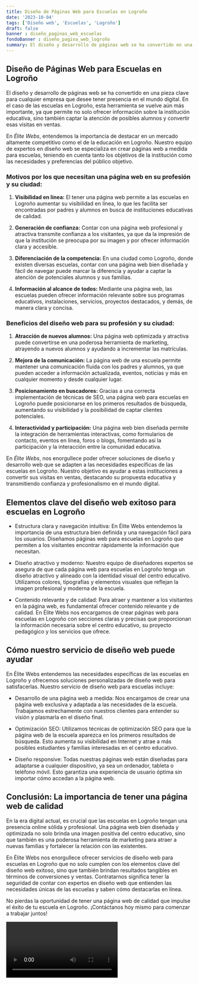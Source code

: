 ```yaml
---
title: Diseño de Páginas Web para Escuelas en Logroño
date: '2023-10-04'
tags: ['Diseño web', 'Escuelas', 'Logroño']
draft: false
banner : diseño_paginas_web_escuelas
fondoBanner : diseño_pagina_web_logroño
summary: El diseño y desarrollo de páginas web se ha convertido en una pieza clave para cualquier empresa que desee tener presencia en el mundo digital. En el caso de las escuelas en Logroño, esta herramienta se vuelve aún más importante, ya que permite no solo ofrecer información sobre la institución educativa, sino también captar la atención de posibles alumnos y convertir esas visitas en ventas.
---
```


## **Diseño de Páginas Web para Escuelas en Logroño**

El diseño y desarrollo de páginas web se ha convertido en una pieza clave para cualquier empresa que desee tener presencia en el mundo digital. En el caso de las escuelas en Logroño, esta herramienta se vuelve aún más importante, ya que permite no solo ofrecer información sobre la institución educativa, sino también captar la atención de posibles alumnos y convertir esas visitas en ventas.

En *Élite Webs*, entendemos la importancia de destacar en un mercado altamente competitivo como el de la educación en Logroño. Nuestro equipo de expertos en diseño web se especializa en crear páginas web a medida para escuelas, teniendo en cuenta tanto los objetivos de la institución como las necesidades y preferencias del público objetivo.

### **Motivos por los que necesitan una página web en su profesión y su ciudad:**

1. **Visibilidad en línea:** El tener una página web permite a las escuelas en Logroño aumentar su visibilidad en línea, lo que les facilita ser encontradas por padres y alumnos en busca de instituciones educativas de calidad.

2. **Generación de confianza:** Contar con una página web profesional y atractiva transmite confianza a los visitantes, ya que da la impresión de que la institución se preocupa por su imagen y por ofrecer información clara y accesible.

3. **Diferenciación de la competencia:** En una ciudad como Logroño, donde existen diversas escuelas, contar con una página web bien diseñada y fácil de navegar puede marcar la diferencia y ayudar a captar la atención de potenciales alumnos y sus familias.

4. **Información al alcance de todos:** Mediante una página web, las escuelas pueden ofrecer información relevante sobre sus programas educativos, instalaciones, servicios, proyectos destacados, y demás, de manera clara y concisa.

### **Beneficios del diseño web para su profesión y su ciudad:**

1. **Atracción de nuevos alumnos:** Una página web optimizada y atractiva puede convertirse en una poderosa herramienta de marketing, atrayendo a nuevos alumnos y ayudando a incrementar las matrículas.

2. **Mejora de la comunicación:** La página web de una escuela permite mantener una comunicación fluida con los padres y alumnos, ya que pueden acceder a información actualizada, eventos, noticias y más en cualquier momento y desde cualquier lugar.

3. **Posicionamiento en buscadores:** Gracias a una correcta implementación de técnicas de SEO, una página web para escuelas en Logroño puede posicionarse en los primeros resultados de búsqueda, aumentando su visibilidad y la posibilidad de captar clientes potenciales.

4. **Interactividad y participación:** Una página web bien diseñada permite la integración de herramientas interactivas, como formularios de contacto, eventos en línea, foros o blogs, fomentando así la participación y la interacción entre la comunidad educativa.

En *Élite Webs*, nos enorgullece poder ofrecer soluciones de diseño y desarrollo web que se adapten a las necesidades específicas de las escuelas en Logroño. Nuestro objetivo es ayudar a estas instituciones a convertir sus visitas en ventas, destacando su propuesta educativa y transmitiendo confianza y profesionalismo en el mundo digital.

<GifSeo />

<Cta />

## Elementos clave del diseño web exitoso para escuelas en Logroño

- Estructura clara y navegación intuitiva: En Élite Webs entendemos la importancia de una estructura bien definida y una navegación fácil para los usuarios. Diseñamos páginas web para escuelas en Logroño que permiten a los visitantes encontrar rápidamente la información que necesitan.

- Diseño atractivo y moderno: Nuestro equipo de diseñadores expertos se asegura de que cada página web para escuelas en Logroño tenga un diseño atractivo y alineado con la identidad visual del centro educativo. Utilizamos colores, tipografías y elementos visuales que reflejan la imagen profesional y moderna de la escuela.

- Contenido relevante y de calidad: Para atraer y mantener a los visitantes en la página web, es fundamental ofrecer contenido relevante y de calidad. En Élite Webs nos encargamos de crear páginas web para escuelas en Logroño con secciones claras y precisas que proporcionan la información necesaria sobre el centro educativo, su proyecto pedagógico y los servicios que ofrece.

## Cómo nuestro servicio de diseño web puede ayudar

En Élite Webs entendemos las necesidades específicas de las escuelas en Logroño y ofrecemos soluciones personalizadas de diseño web para satisfacerlas. Nuestro servicio de diseño web para escuelas incluye:

- Desarrollo de una página web a medida: Nos encargamos de crear una página web exclusiva y adaptada a las necesidades de la escuela. Trabajamos estrechamente con nuestros clientes para entender su visión y plasmarla en el diseño final.

- Optimización SEO: Utilizamos técnicas de optimización SEO para que la página web de la escuela aparezca en los primeros resultados de búsqueda. Esto aumenta su visibilidad en Internet y atrae a más posibles estudiantes y familias interesadas en el centro educativo.

- Diseño responsive: Todas nuestras páginas web están diseñadas para adaptarse a cualquier dispositivo, ya sea un ordenador, tableta o teléfono móvil. Esto garantiza una experiencia de usuario óptima sin importar cómo accedan a la página web.

## Conclusión: La importancia de tener una página web de calidad

En la era digital actual, es crucial que las escuelas en Logroño tengan una presencia online sólida y profesional. Una página web bien diseñada y optimizada no solo brinda una imagen positiva del centro educativo, sino que también es una poderosa herramienta de marketing para atraer a nuevas familias y fortalecer la relación con las existentes.

En Élite Webs nos enorgullece ofrecer servicios de diseño web para escuelas en Logroño que no solo cumplen con los elementos clave del diseño web exitoso, sino que también brindan resultados tangibles en términos de conversiones y ventas. Contratarnos significa tener la seguridad de contar con expertos en diseño web que entienden las necesidades únicas de las escuelas y saben cómo destacarlas en línea.

No pierdas la oportunidad de tener una página web de calidad que impulse el éxito de tu escuela en Logroño. ¡Contáctanos hoy mismo para comenzar a trabajar juntos!

<Video />

<CtaBot job='Escuelas' city='Logroño'/>

<Gmaps query='Logroño+españa+maps' />